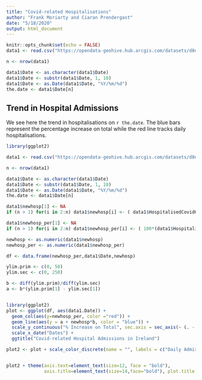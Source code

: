 ```yaml
---
title: "Covid-related Hospitalisations"
author: "Frank Moriarty and Ciaran Prendergast"
date: "5/18/2020"
output: html_document
---
```


```r
knitr::opts_chunk$set(echo = FALSE)
data1 <- read.csv("https://opendata-geohive.hub.arcgis.com/datasets/d8eb52d56273413b84b0187a4e9117be_0.csv?outSR=%7B%22latestWkid%22%3A3857%2C%22wkid%22%3A102100%7D")

n <- nrow(data1)

data1$Date <- as.character(data1$Date)
data1$Date <- substr(data1$Date, 1, 10)
data1$Date <- as.Date(data1$Date, "%Y/%m/%d")
the.date <- data1$Date[n]
```

## Trend in Hospital Admissions


We see here the trend in hospitalisations on `r the.date`. The blue bars represent the percentage increase on total while the red line tracks daily hospitalisations.


```r

library(ggplot2)

data1 <- read.csv("https://opendata-geohive.hub.arcgis.com/datasets/d8eb52d56273413b84b0187a4e9117be_0.csv?outSR=%7B%22latestWkid%22%3A3857%2C%22wkid%22%3A102100%7D")

n <- nrow(data1)

data1$Date <- as.character(data1$Date)
data1$Date <- substr(data1$Date, 1, 10)
data1$Date <- as.Date(data1$Date, "%Y/%m/%d")
the.date <- data1$Date[n]

data1$newhosp[1] <- NA
if (n > 1) for(i in 2:n) data1$newhosp[i] <- ( data1$HospitalisedCovidCases[i] - data1$HospitalisedCovidCases[i-1] )

data1$newhosp_per[1] <- NA
if (n > 1) for(i in 2:n) data1$newhosp_per[i] <- ( 100*(data1$HospitalisedCovidCases[i] - data1$HospitalisedCovidCases[i-1])/data1$HospitalisedCovidCases[i-1] )

newhosp <- as.numeric(data1$newhosp)
newhosp_per <- as.numeric(data1$newhosp_per)

df <- data.frame(newhosp_per,data1$Date,newhosp)

ylim.prim <- c(0, 50)   
ylim.sec <- c(0, 250)

b <- diff(ylim.prim)/diff(ylim.sec)
a <- b*(ylim.prim[1] - ylim.sec[1])


library(ggplot2)
plot <- ggplot(df, aes(data1.Date)) +
  geom_col(aes(y=newhosp_per, color ="red")) +
  geom_line(aes(y = a + newhosp*b, color = "blue")) +
  scale_y_continuous("% Increase on Total", sec.axis = sec_axis(~ (. - a)/b, name = "Daily Admissions")) +
  scale_x_date("Dates") +
  ggtitle("Covid-related Hospital Admissions in Ireland")

plot2 <- plot + scale_color_discrete(name = "", labels = c("Daily Admissions","% Increase on Total"))


plot2 + theme(axis.text=element_text(size=12, face = "bold"),
              axis.title=element_text(size=14,face="bold"), plot.title = element_text(size=16, face = "bold"))

```
